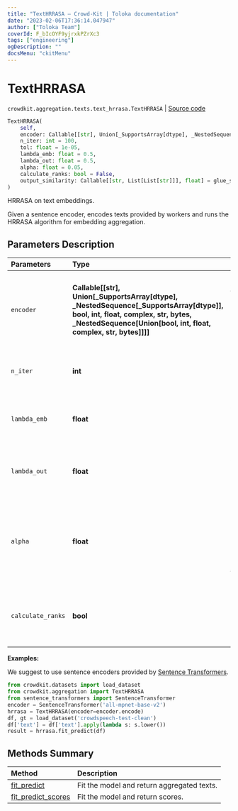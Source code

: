 ```yaml
---
title: "TextHRRASA — Crowd-Kit | Toloka documentation"
date: "2023-02-06T17:36:14.047947"
author: ["Toloka Team"]
coverId: F_bIcOYF9yjrxkPZrXc3
tags: ["engineering"]
ogDescription: ""
docsMenu: "ckitMenu"
---
```


# TextHRRASA
`crowdkit.aggregation.texts.text_hrrasa.TextHRRASA` | [Source code](https://github.com/Toloka/crowd-kit/blob/v1.2.0/crowdkit/aggregation/texts/text_hrrasa.py#L11)

```python
TextHRRASA(
    self,
    encoder: Callable[[str], Union[_SupportsArray[dtype], _NestedSequence[_SupportsArray[dtype]], bool, int, float, complex, str, bytes, _NestedSequence[Union[bool, int, float, complex, str, bytes]]]],
    n_iter: int = 100,
    tol: float = 1e-05,
    lambda_emb: float = 0.5,
    lambda_out: float = 0.5,
    alpha: float = 0.05,
    calculate_ranks: bool = False,
    output_similarity: Callable[[str, List[List[str]]], float] = glue_similarity
)
```

HRRASA on text embeddings.

Given a sentence encoder, encodes texts provided by workers and runs the HRRASA algorithm for embedding
aggregation.

## Parameters Description

| Parameters | Type | Description |
| :----------| :----| :-----------|
`encoder`|**Callable\[\[str\], Union\[_SupportsArray\[dtype\], _NestedSequence\[_SupportsArray\[dtype\]\], bool, int, float, complex, str, bytes, _NestedSequence\[Union\[bool, int, float, complex, str, bytes\]\]\]\]**|<p>A callable that takes a text and returns a NumPy array containing the corresponding embedding.</p>
`n_iter`|**int**|<p>A number of HRRASA iterations.</p>
`lambda_emb`|**float**|<p>A weight of reliability calculated on embeddigs.</p>
`lambda_out`|**float**|<p>A weight of reliability calculated on outputs.</p>
`alpha`|**float**|<p>Confidence level of chi-squared distribution quantiles in beta parameter formula.</p>
`calculate_ranks`|**bool**|<p>If true, calculate additional attribute `ranks_`.</p>

**Examples:**

We suggest to use sentence encoders provided by [Sentence Transformers](https://www.sbert.net).
```python
from crowdkit.datasets import load_dataset
from crowdkit.aggregation import TextHRRASA
from sentence_transformers import SentenceTransformer
encoder = SentenceTransformer('all-mpnet-base-v2')
hrrasa = TextHRRASA(encoder=encoder.encode)
df, gt = load_dataset('crowdspeech-test-clean')
df['text'] = df['text'].apply(lambda s: s.lower())
result = hrrasa.fit_predict(df)
```
## Methods Summary

| Method | Description |
| :------| :-----------|
[fit_predict](/docs-new/crowd-kit/reference/crowdkit.aggregation.texts.text_hrrasa.TextHRRASA.fit_predict)| Fit the model and return aggregated texts.
[fit_predict_scores](/docs-new/crowd-kit/reference/crowdkit.aggregation.texts.text_hrrasa.TextHRRASA.fit_predict_scores)| Fit the model and return scores.
